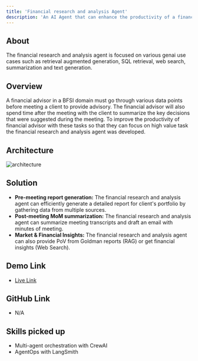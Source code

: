 ```yaml
---
title: 'Financial research and analysis Agent'
description: 'An AI Agent that can enhance the productivity of a financial advisor by creating reports, summarizing meeting transcripts and gathering market insights.'
---
```


## About

The financial research and analysis agent is focused on various genai use cases such as retrieval augmented generation, SQL retrieval, web search, summarization and text generation.

## Overview

A financial advisor in a BFSI domain must go through various data points before meeting a client to provide advisory. The financial advisor will also spend time after the meeting with the client to summarize the key decisions that were suggested during the meeting. To improve the productivity of financial advisor with these tasks so that they can focus on high value task the financial research and analysis agent was developed.


## Architecture

![architecture](/images/financial-analysis.png)

## Solution

- **Pre-meeting report generation:** The financial research and analysis agent can efficiently generate a detailed report for client's portfolio by gathering data from multiple sources.
- **Post-meeting MoM summarization:** The financial research and analysis agent can summarize meeting transcripts and draft an email with minutes of meeting.
- **Market & Financial Insights:** The financial research and analysis agent can also provide PoV from Goldman reports (RAG) or get financial insights (Web Search).

## Demo Link

- [Live Link](https://58691dd33e.dsceapp.buildlab.cloud/)

## GitHub Link

- N/A

## Skills picked up
- Multi-agent orchestration with CrewAI
- AgentOps with LangSmith
